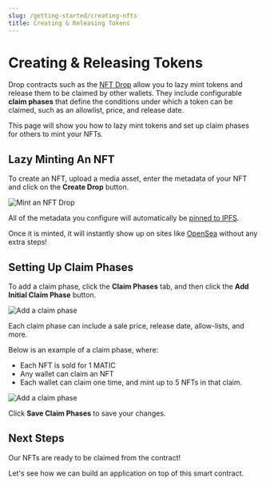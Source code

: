 ---
slug: /getting-started/creating-nfts
title: Creating & Releasing Tokens
---


# Creating & Releasing Tokens

Drop contracts such as the [NFT Drop](/pre-built-contracts/nft-drop) allow you to lazy mint tokens and release them to be claimed by other wallets.
They include configurable **claim phases** that define the conditions under which a token can be claimed, such as an allowlist, price, and release date.

This page will show you how to lazy mint tokens and set up claim phases for others to mint your NFTs.

## Lazy Minting An NFT

To create an NFT, upload a media asset, enter the metadata of your NFT and click on the **Create Drop** button.

![Mint an NFT Drop](./assets/create-an-nft.png)

All of the metadata you configure will automatically be [pinned to IPFS](/guides/securing-pinning-your-nft-with-ipfs).

Once it is minted, it will instantly show up on sites like [OpenSea](https://opensea.io/) without any extra steps!

## Setting Up Claim Phases

To add a claim phase, click the **Claim Phases** tab, and then click the **Add Initial Claim Phase** button.

![Add a claim phase](./assets/add-claim-phase.png)

Each claim phase can include a sale price, release date, allow-lists, and more.

Below is an example of a claim phase, where:

- Each NFT is sold for 1 MATIC
- Any wallet can claim an NFT
- Each wallet can claim one time, and mint up to 5 NFTs in that claim.

![Add a claim phase](./assets/configured-claim-phase.png)

Click **Save Claim Phases** to save your changes.

## Next Steps

Our NFTs are ready to be claimed from the contract!

Let's see how we can build an application on top of this smart contract.

<div className="row" style={{ marginBottom: 24 }}>
  <div className="col col--12" style={{ marginTop: 8 }}>
    <QuickstartCard
      name="Building web3 Apps"
      link="/getting-started/building-app"
      image="/assets/icons/sdks.png"
    />
  </div>
</div>
